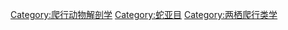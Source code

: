 [[Category:爬行动物解剖学|Category:爬行动物解剖学]]
[[Category:蛇亚目|Category:蛇亚目]]
[[Category:两栖爬行类学|Category:两栖爬行类学]]